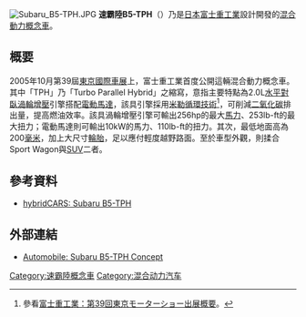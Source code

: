 [[File:Subaru_B5-TPH.JPG|thumb]]
'''速霸陸B5-TPH'''（{{lang-ja|'''スバル・B5-TPH'''}}）乃是[[日本|日本]][[富士重工業|富士重工業]]設計開發的[[混合動力車輛|混合動力]][[概念車|概念車]]。

== 概要 ==
2005年10月第39屆[[東京車展|東京國際車展]]上，富士重工業首度公開這輛混合動力概念車。其中「TPH」乃「Turbo Parallel Hybrid」之縮寫，意指主要特點為2.0L[[水平對臥引擎|水平對臥]][[渦輪增壓器|渦輪增壓]]引擎搭配[[电动机|電動馬達]]，該具引擎採用[[米勒循環引擎|米勒循環技術]]<ref>參看{{ja}}[http://www.fhi.co.jp/news/05_07_09/05_09_28.html 富士重工業：第39回東京モーターショー出展概要]。</ref>，可削減[[二氧化碳|二氧化碳]]排出量，提高燃油效率。該具渦輪增壓引擎可輸出256hp的最大[[馬力|馬力]]、253lb-ft的最大扭力；電動馬達則可輸出10kW的馬力、110lb-ft的扭力。其次，最低地面高為200[[毫米|毫米]]，加上大尺寸[[輪胎|輪胎]]，足以應付輕度越野路面。至於車型外觀，則揉合Sport Wagon與[[运动型多用途车|SUV]]二者。

== 參考資料 ==
* {{en}}[http://www.hybridcars.com/subaru-b5-tph/ hybridCARS: Subaru B5-TPH]
{{reflist}}

== 外部連結 ==
{{commons|Category:Subaru B5-TPH}}
* {{en}}[http://www.automobilemag.com/auto_shows/2006_detroit/0602_subaru_b5_tph_concept/ Automobile: Subaru B5-TPH Concept]

[[Category:速霸陸概念車|Category:速霸陸概念車]]
[[Category:混合动力汽车|Category:混合动力汽车]]